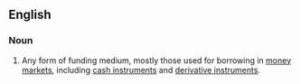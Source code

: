 ==English==
{{wikipedia}}
===Noun===
{{en-noun}}

# {{finance}} Any form of funding medium, mostly those used for borrowing in [[money market]]s, including [[cash instrument]]s and [[derivative instrument]]s.